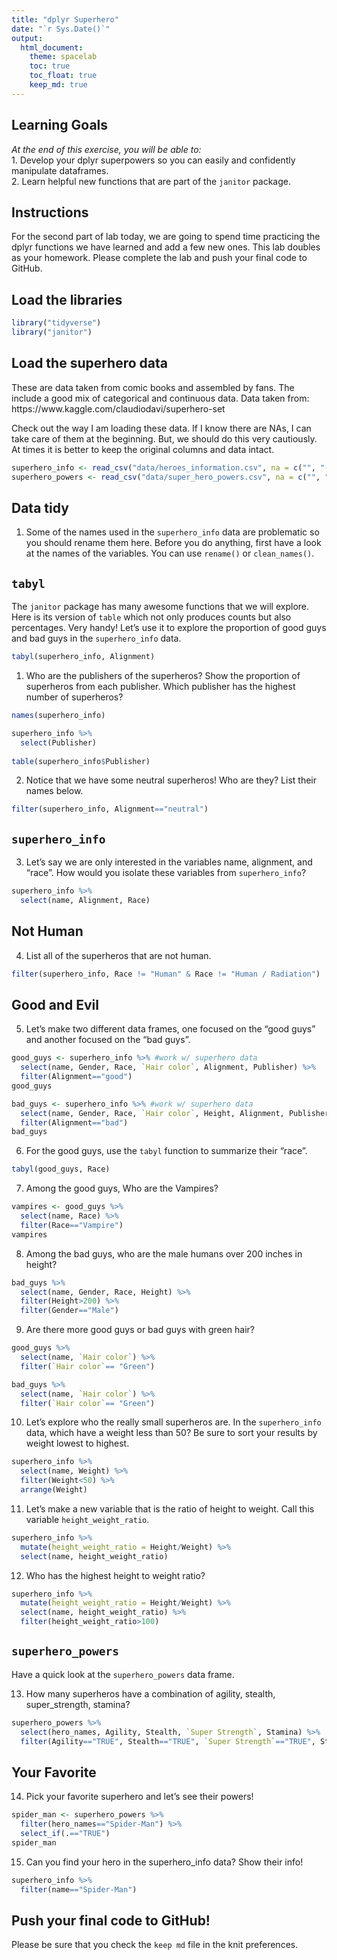 ```yaml
---
title: "dplyr Superhero"
date: "`r Sys.Date()`"
output:
  html_document: 
    theme: spacelab
    toc: true
    toc_float: true
    keep_md: true
---
```


## Learning Goals  
*At the end of this exercise, you will be able to:*    
1. Develop your dplyr superpowers so you can easily and confidently manipulate dataframes.  
2. Learn helpful new functions that are part of the `janitor` package.  

## Instructions
For the second part of lab today, we are going to spend time practicing the dplyr functions we have learned and add a few new ones. This lab doubles as your homework. Please complete the lab and push your final code to GitHub.  

## Load the libraries
```r
library("tidyverse")
library("janitor")
```

## Load the superhero data
These are data taken from comic books and assembled by fans. The include a good mix of categorical and continuous data.  Data taken from: https://www.kaggle.com/claudiodavi/superhero-set  

Check out the way I am loading these data. If I know there are NAs, I can take care of them at the beginning. But, we should do this very cautiously. At times it is better to keep the original columns and data intact.  
```r
superhero_info <- read_csv("data/heroes_information.csv", na = c("", "-99", "-"))# means that NA = "nothing", "-99", "-"
superhero_powers <- read_csv("data/super_hero_powers.csv", na = c("", "-99", "-"))
```

## Data tidy
1. Some of the names used in the `superhero_info` data are problematic so you should rename them here. Before you do anything, first have a look at the names of the variables. You can use `rename()` or `clean_names()`.    

## `tabyl`
The `janitor` package has many awesome functions that we will explore. Here is its version of `table` which not only produces counts but also percentages. Very handy! Let's use it to explore the proportion of good guys and bad guys in the `superhero_info` data.  
```r
tabyl(superhero_info, Alignment)
```

1. Who are the publishers of the superheros? Show the proportion of superheros from each publisher. Which publisher has the highest number of superheros?  
```r
names(superhero_info)
```

```r
superhero_info %>% 
  select(Publisher)
  
table(superhero_info$Publisher)
```


2. Notice that we have some neutral superheros! Who are they? List their names below.  
```r
filter(superhero_info, Alignment=="neutral")
```

## `superhero_info`
3. Let's say we are only interested in the variables name, alignment, and "race". How would you isolate these variables from `superhero_info`?
```r
superhero_info %>% 
  select(name, Alignment, Race)
```

## Not Human
4. List all of the superheros that are not human.
```r
filter(superhero_info, Race != "Human" & Race != "Human / Radiation")
```

## Good and Evil
5. Let's make two different data frames, one focused on the "good guys" and another focused on the "bad guys".
```r
good_guys <- superhero_info %>% #work w/ superhero data
  select(name, Gender, Race, `Hair color`, Alignment, Publisher) %>% 
  filter(Alignment=="good")
good_guys
```

```r
bad_guys <- superhero_info %>% #work w/ superhero data
  select(name, Gender, Race, `Hair color`, Height, Alignment, Publisher) %>% 
  filter(Alignment=="bad")
bad_guys
```

6. For the good guys, use the `tabyl` function to summarize their "race".
```r
tabyl(good_guys, Race)
```

7. Among the good guys, Who are the Vampires?
```r
vampires <- good_guys %>% 
  select(name, Race) %>% 
  filter(Race=="Vampire")
vampires
```

8. Among the bad guys, who are the male humans over 200 inches in height?
```r
bad_guys %>% 
  select(name, Gender, Race, Height) %>% 
  filter(Height>200) %>% 
  filter(Gender=="Male")
```


9. Are there more good guys or bad guys with green hair?  
```r
good_guys %>% 
  select(name, `Hair color`) %>% 
  filter(`Hair color`== "Green")
```

```r
bad_guys %>% 
  select(name, `Hair color`) %>% 
  filter(`Hair color`== "Green")
```

10. Let's explore who the really small superheros are. In the `superhero_info` data, which have a weight less than 50? Be sure to sort your results by weight lowest to highest.  
```r
superhero_info %>% 
  select(name, Weight) %>% 
  filter(Weight<50) %>% 
  arrange(Weight)
```

11. Let's make a new variable that is the ratio of height to weight. Call this variable `height_weight_ratio`.    
```r
superhero_info %>% 
  mutate(height_weight_ratio = Height/Weight) %>% 
  select(name, height_weight_ratio)
```

12. Who has the highest height to weight ratio?  
```r
superhero_info %>% 
  mutate(height_weight_ratio = Height/Weight) %>% 
  select(name, height_weight_ratio) %>% 
  filter(height_weight_ratio>100)
```

## `superhero_powers`
Have a quick look at the `superhero_powers` data frame.  

13. How many superheros have a combination of agility, stealth, super_strength, stamina?
```r
superhero_powers %>% 
  select(hero_names, Agility, Stealth, `Super Strength`, Stamina) %>% 
  filter(Agility=="TRUE", Stealth=="TRUE", `Super Strength`=="TRUE", Stamina=="TRUE")
```

## Your Favorite
14. Pick your favorite superhero and let's see their powers!  
```r
spider_man <- superhero_powers %>% 
  filter(hero_names=="Spider-Man") %>% 
  select_if(.=="TRUE")
spider_man
```

15. Can you find your hero in the superhero_info data? Show their info! 
```r
superhero_info %>% 
  filter(name=="Spider-Man")
```

## Push your final code to GitHub!
Please be sure that you check the `keep md` file in the knit preferences. 